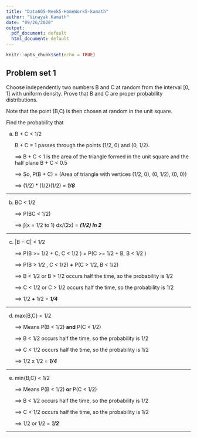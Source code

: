 ---
title: "Data605-Week5-HomeWork5-kamath"
author: "Vinayak Kamath"
date: "09/26/2020"
output:
  pdf_document: default
  html_document: default
---

```{r setup, include=FALSE}
knitr::opts_chunk$set(echo = TRUE)
```

## Problem set 1   
  
Choose independently two numbers B and C at random from the interval [0, 1] with uniform density. Prove that B and C are proper probability distributions.  

Note that the point (B,C) is then chosen at random in the unit square.  

Find the probability that
  
(a) B + C < 1/2  
    
    B + C = 1 passes through the points (1/2, 0) and (0, 1/2).

    ==> B + C < 1 is the area  of the triangle formed in the unit square and the half plane B + C < 0.5
    
    ==> So, P(B + C) = (Area of triangle with vertices (1/2, 0), (0, 1/2), (0, 0)) 
    
    ==>  (1/2) * (1/2)(1/2)  =  ***1/8***
    
---    

(b) BC < 1/2  
    
    ==> P(BC < 1/2) 
    
    ==> ∫(x = 1/2 to 1) dx/(2x)  =  ***(1/2) ln 2***
    
---    

(c) |B − C| < 1/2  
    
    ==> P(B >= 1/2 + C, C < 1/2 ) + P(C >= 1/2 + B, B < 1/2 )
    
    ==> P(B > 1/2 , C < 1/2) **+** P(C > 1/2, B < 1/2)
    
    ==> B < 1/2 or B > 1/2 occurs half the time, so the probability is 1/2 
    
    ==> C < 1/2 or C > 1/2 occurs half the time, so the probability is 1/2
    
    ==> 1/2  **+**  1/2  =  ***1/4***
    
    
---   

(d) max{B,C} < 1/2  

    ==> Means P(B < 1/2) **and** P(C < 1/2)  
    
    ==> B < 1/2 occurs half the time, so the probability is 1/2 
    
    ==> C < 1/2 occurs half the time, so the probability is 1/2
    
    ==>   1/2 x 1/2 = ***1/4***

---    

(e) min{B,C} < 1/2  

    ==> Means P(B < 1/2) **or** P(C < 1/2)  
    
    ==> B < 1/2 occurs half the time, so the probability is 1/2 
    
    ==> C < 1/2 occurs half the time, so the probability is 1/2
  
    ==> 1/2 or 1/2 = ***1/2***  

---   